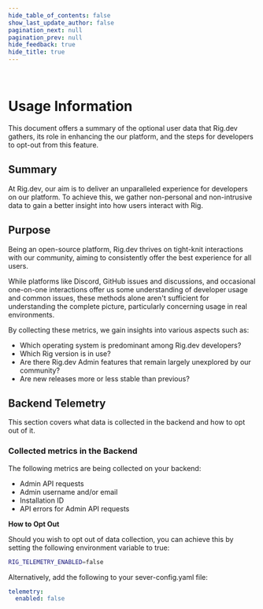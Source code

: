 ```yaml
---
hide_table_of_contents: false
show_last_update_author: false
pagination_next: null
pagination_prev: null
hide_feedback: true
hide_title: true
---
```


<br/>

# Usage Information

This document offers a summary of the optional user data that Rig.dev gathers, its role in enhancing the our platform, and the steps for developers to opt-out from this feature.

## Summary

At Rig.dev, our aim is to deliver an unparalleled experience for developers on our platform. To achieve this, we gather non-personal and non-intrusive data to gain a better insight into how users interact with Rig.

## Purpose

Being an open-source platform, Rig.dev thrives on tight-knit interactions with our community, aiming to consistently offer the best experience for all users.

While platforms like Discord, GitHub issues and discussions, and occasional one-on-one interactions offer us some understanding of developer usage and common issues, these methods alone aren't sufficient for understanding the complete picture, particularly concerning usage in real environments.

By collecting these metrics, we gain insights into various aspects such as:

- Which operating system is predominant among Rig.dev developers?
- Which Rig version is in use?
- Are there Rig.dev Admin features that remain largely unexplored by our community?
- Are new releases more or less stable than previous?

## Backend Telemetry

This section covers what data is collected in the backend and how to opt out of it.

### Collected metrics in the Backend

The following metrics are being collected on your backend:

- Admin API requests
- Admin username and/or email
- Installation ID
- API errors for Admin API requests

**How to Opt Out**

Should you wish to opt out of data collection, you can achieve this by setting the following environment variable to true:

```bash
RIG_TELEMETRY_ENABLED=false
```

Alternatively, add the following to your sever-config.yaml file:

```yaml
telemetry:
  enabled: false
```
